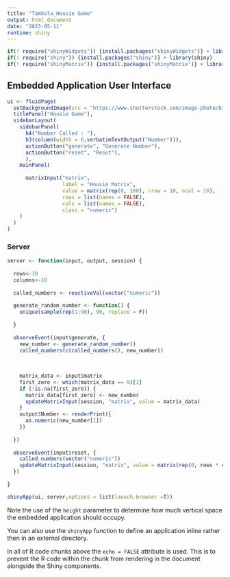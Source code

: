 ---
title: "Tambola_Housie Game"
output: html_document
date: "2023-05-11"
runtime: shiny
---

```{r setup, include=FALSE}
if(! require("shinyWidgets")) {install.packages("shinyWidgets")} + library(shinyWidgets)
if(! require("shiny")) {install.packages("shiny")} + library(shiny)
if(! require("shinyMatrix")) {install.packages("shinyMatrix")} + library(shinyMatrix)
```

## Embedded Application User Interface

```{r tabsets, echo=FALSE}
ui <- fluidPage(
  setBackgroundImage(src = "https://www.shutterstock.com/image-photo/bingo-lotto-on-wooden-background-260nw-765127483.jpg", shinydashboard = FALSE),
  titlePanel("Housie Game"),
  sidebarLayout(
    sidebarPanel(
      h4("Number Called : "),
      h3(column(width = 6,verbatimTextOutput("Number"))),
      actionButton("generate", "Generate Number"),
      actionButton("reset", "Reset"),
      ),
    mainPanel(
      
      matrixInput("matrix", 
                  label = "Housie Matrix", 
                  value = matrix(rep(0, 100), nrow = 10, ncol = 10),
                  rows = list(names = FALSE),
                  cols = list(names = FALSE),
                  class = "numeric")
    )
  )
)

```

### Server

```{r}
server <- function(input, output, session) {
  
  rows<-10
  columns<-10
  
  called_numbers <- reactiveVal(vector("numeric"))
  
  generate_random_number <- function() {
    unique(sample(rep(1:90), 90, replace = F))
    
  }
  
  observeEvent(input$generate, {
    new_number <- generate_random_number()
    called_numbers(c(called_numbers(), new_number))
    
    
    
    matrix_data <- input$matrix
    first_zero <- which(matrix_data == 0)[1]
    if (!is.na(first_zero)) {
      matrix_data[first_zero] <- new_number
      updateMatrixInput(session, "matrix", value = matrix_data)
    }
    output$Number <- renderPrint({
      as.numeric(new_number[1])
    })
    
  })
  
  observeEvent(input$reset, {
    called_numbers(vector("numeric"))
    updateMatrixInput(session, "matrix", value = matrix(rep(0, rows * columns), nrow = rows, ncol = columns))
  })
  
}

shinyApp(ui, server,options = list(launch.browser =T))

```

Note the use of the `height` parameter to determine how much vertical space the embedded application should occupy.

You can also use the `shinyApp` function to define an application inline rather then in an external directory.

In all of R code chunks above the `echo = FALSE` attribute is used. This is to prevent the R code within the chunk from rendering in the document alongside the Shiny components.
